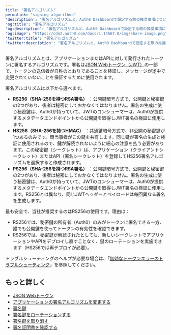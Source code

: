 ```yaml
---
title: "署名アルゴリズム"
permalink: "signing-algorithms"
'description': "署名アルゴリズムと、Auth0 Dashboardで設定する際の推奨事項について説明します。"
'og:title': "署名アルゴリズム"
'og:description': "署名アルゴリズムと、Auth0 Dashboardで設定する際の推奨事項について説明します。"
'og:image': "https://cdn2.auth0.com/docs/1.14567.0/img/share-image.png"
'twitter:title': "署名アルゴリズム"
'twitter:description': "署名アルゴリズムと、Auth0 Dashboardで設定する際の推奨事項について説明します。"
---
```


署名アルゴリズムとは、アプリケーションまたはAPIに対して発行されたトークンに署名するアルゴリズムです。署名は[JSON Webトークン（JWT）](/ja-jp/secure/tokens/json-web-tokens)の一部で、トークンの送信者が自称のとおりであることを検証し、メッセージが途中で変更されていないことを保証するために使用されます。

署名アルゴリズムは以下から選べます。

* **RS256（SHA-256を持つRSA署名）** ：公開鍵暗号方式で、公開鍵と秘密鍵の2つがあり、後者は秘密にしておかなくてはなりません。署名の生成に使う秘密鍵は、Auth0が持っていて、<Tooltip data-tooltip-id="react-containers-DefinitionTooltip-3" href="/ja-jp/glossary?term=json-web-token" tip="JSON Web Token（JWT）: 二者間のクレームを安全に表現するために使用される標準IDトークン形式（および多くの場合、アクセストークン形式）。" cta="用語集の表示">JWT</Tooltip>のコンシューマーは、Auth0が提供するメタデータエンドポイントから公開鍵を取得しJWT署名の検証に使用します。
* **HS256（SHA-256を持つHMAC）** ：共通鍵暗号方式で、非公開の秘密鍵が1つあるのみです。両当事者がこの鍵を共有します。同じ鍵が署名の生成と検証に使用されるので、鍵が解読されないように細心の注意を払う必要があります。この秘密鍵（シークレット）は、アプリケーション（クライアントシークレット）またはAPI（署名シークレット）を登録してHS256署名アルゴリズムを選択すると作成されます。
* **PS256（SHA-256を持つRSA署名）** ：公開鍵暗号方式で、公開鍵と秘密鍵の2つがあり、後者は秘密にしておかなくてはなりません。署名の生成に使う秘密鍵は、Auth0が持っていて、JWTのコンシューマーは、Auth0が提供するメタデータエンドポイントから公開鍵を取得しJWT署名の検証に使用します。RS256とは異なり、同じJWTヘッダーとペイロードは毎回異なる署名を生成します。

最も安全で、当社が推奨するのはRS256の使用です。理由は：

* RS256では、秘密鍵の所有者（Auth0）のみがトークンに署名できる一方、誰でも公開鍵を使ってトークンの有効性を確認できます。
* RS256では、秘密鍵が解読されたとしても、新しいシークレットでアプリケーションやAPIをデプロイし直すことなく、鍵のローテーションを実施できます（HS256では再デプロイが必要）。

トラブルシューティングのヘルプが必要な場合は、「[無効なトークンエラーのトラブルシューティング](/ja-jp/troubleshoot/basic-issues/invalid-token-errors)」を参照してください。

## もっと詳しく

* [JSON Webトークン](/ja-jp/secure/tokens/json-web-tokens)
* [アプリケーションの署名アルゴリズムを変更する](/ja-jp/get-started/applications/change-application-signing-algorithms)
* [署名鍵](/ja-jp/get-started/tenant-settings/signing-keys)
* [署名鍵をローテーションする](/ja-jp/get-started/tenant-settings/signing-keys/rotate-signing-keys)
* [署名鍵を取り消す](/ja-jp/get-started/tenant-settings/signing-keys/revoke-signing-keys)
* [署名証明書を確認する](/ja-jp/get-started/tenant-settings/signing-keys/view-signing-certificates)